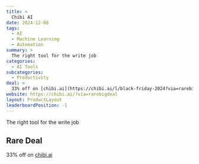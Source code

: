 ```yaml
---
title: >
  Chibi AI
date: 2024-12-08
tags:
  - AI
  - Machine Learning
  - Automation
summary: >
  The right tool for the write job
categories:
  - AI Tools
subcategories:
  - Productivity
deal: >
  33% off on [chibi.ai](https://chibi.ai/l/black-friday-2024?via=rarebigdeal)
website: https://chibi.ai/?via=rarebigdeal
layout: ProductLayout
leaderboardPosition: -1
---
```

The right tool for the write job

## Rare Deal

33% off on [chibi.ai](https://chibi.ai/l/black-friday-2024?via=rarebigdeal)
